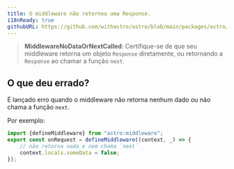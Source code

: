 ```yaml
---
title: O middleware não retornou uma Response.
i18nReady: true
githubURL: https://github.com/withastro/astro/blob/main/packages/astro/src/core/errors/errors-data.ts
---
```


> **MiddlewareNoDataOrNextCalled**: Certifique-se de que seu middleware retorna um objeto `Response` diretamente, ou retornando a `Response` ao chamar a função `next`.
## O que deu errado?
É lançado erro quando o middleware não retorna nenhum dado ou não chama a função `next`.

Por exemplo:
```ts
import {defineMiddleware} from "astro:middleware";
export const onRequest = defineMiddleware((context, _) => {
	// não retorna nada e nem chama `next`
	context.locals.someData = false;
});
```